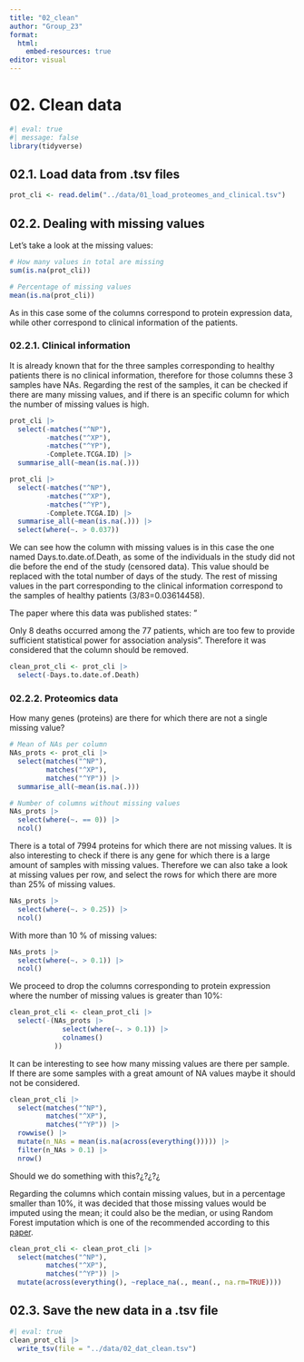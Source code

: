 ```yaml
---
title: "02_clean"
author: "Group_23"
format:
  html:
    embed-resources: true
editor: visual
---
```


# 02. Clean data

```r
#| eval: true 
#| message: false
library(tidyverse)
```

## 02.1. Load data from .tsv files

```r
prot_cli <- read.delim("../data/01_load_proteomes_and_clinical.tsv")
```

## 02.2. Dealing with missing values

Let's take a look at the missing values:

```r
# How many values in total are missing
sum(is.na(prot_cli))

# Percentage of missing values
mean(is.na(prot_cli))
```

As in this case some of the columns correspond to protein expression data, while other correspond to clinical information of the patients.

### 02.2.1. Clinical information

It is already known that for the three samples corresponding to healthy patients there is no clinical information, therefore for those columns these 3 samples have NAs. Regarding the rest of the samples, it can be checked if there are many missing values, and if there is an specific column for which the number of missing values is high.

```r
prot_cli |>
  select(-matches("^NP"),
         -matches("^XP"),
         -matches("^YP"),
         -Complete.TCGA.ID) |>
  summarise_all(~mean(is.na(.)))
```

```r
prot_cli |>
  select(-matches("^NP"),
         -matches("^XP"),
         -matches("^YP"),
         -Complete.TCGA.ID) |>
  summarise_all(~mean(is.na(.))) |>
  select(where(~. > 0.037))
```

We can see how the column with missing values is in this case the one named Days.to.date.of.Death, as some of the individuals in the study did not die before the end of the study (censored data). This value should be replaced with the total number of days of the study. The rest of missing values in the part corresponding to the clinical information correspond to the samples of healthy patients (3/83=0.03614458).

The paper where this data was published states: "

Only 8 deaths occurred among the 77 patients, which are too few to provide sufficient statistical power for association analysis". Therefore it was considered that the column should be removed.

```r
clean_prot_cli <- prot_cli |>
  select(-Days.to.date.of.Death)
```

### 02.2.2. Proteomics data

How many genes (proteins) are there for which there are not a single missing value?

```r
# Mean of NAs per column
NAs_prots <- prot_cli |>
  select(matches("^NP"),
         matches("^XP"),
         matches("^YP")) |>
  summarise_all(~mean(is.na(.))) 

# Number of columns without missing values
NAs_prots |>
  select(where(~. == 0)) |>
  ncol()
```

There is a total of 7994 proteins for which there are not missing values. It is also interesting to check if there is any gene for which there is a large amount of samples with missing values. Therefore we can also take a look at missing values per row, and select the rows for which there are more than 25% of missing values.

```r
NAs_prots |>
  select(where(~. > 0.25)) |>
  ncol()
```

With more than 10 % of missing values:

```r
NAs_prots |>
  select(where(~. > 0.1)) |>
  ncol()
```

We proceed to drop the columns corresponding to protein expression where the number of missing values is greater than 10%:

```r
clean_prot_cli <- clean_prot_cli |>
  select(-(NAs_prots |>
             select(where(~. > 0.1)) |>
             colnames()
           ))
```

It can be interesting to see how many missing values are there per sample. If there are some samples with a great amount of NA values maybe it should not be considered.

```r
clean_prot_cli |>
  select(matches("^NP"),
         matches("^XP"),
         matches("^YP")) |>
  rowwise() |>
  mutate(n_NAs = mean(is.na(across(everything())))) |>
  filter(n_NAs > 0.1) |>
  nrow()
```

Should we do something with this?¿?¿?¿

Regarding the columns which contain missing values, but in a percentage smaller than 10%, it was decided that those missing values would be imputed using the mean; it could also be the median, or using Random Forest imputation which is one of the recommended according to this [paper](https://www.nature.com/articles/s41598-021-81279-4).

```r
clean_prot_cli <- clean_prot_cli |>
  select(matches("^NP"),
         matches("^XP"),
         matches("^YP")) |>
  mutate(across(everything(), ~replace_na(., mean(., na.rm=TRUE))))
```

## 02.3. Save the new data in a .tsv file

```r
#| eval: true 
clean_prot_cli |> 
  write_tsv(file = "../data/02_dat_clean.tsv")
```
